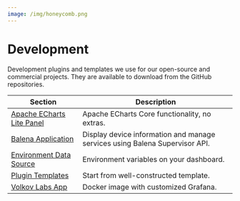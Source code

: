 ```yaml
---
image: /img/honeycomb.png
---
```


# Development

Development plugins and templates we use for our open-source and commercial projects. They are available to download from the GitHub repositories.

| Section                                                 | Description                                                                 |
| ------------------------------------------------------- | --------------------------------------------------------------------------- |
| [Apache ECharts Lite Panel](../volkovlabs-echarts-lite) | Apache ECharts Core functionality, no extras.                               |
| [Balena Application](../volkovlabs-balena-app)          | Display device information and manage services using Balena Supervisor API. |
| [Environment Data Source](../volkovlabs-env-datasource) | Environment variables on your dashboard.                                    |
| [Plugin Templates](../templates)                        | Start from well-constructed template.                                       |
| [Volkov Labs App](../volkovlabs-app)                    | Docker image with customized Grafana.                                       |
